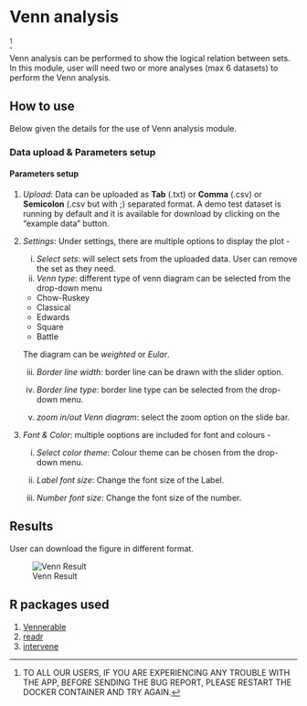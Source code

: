 # Venn analysis {#sec-venn}
^[TO ALL OUR USERS, IF YOU ARE EXPERIENCING ANY TROUBLE WITH THE APP, BEFORE SENDING THE BUG REPORT, PLEASE RESTART THE DOCKER CONTAINER AND TRY AGAIN.]

Venn analysis can be performed to show the logical relation between sets. In this module, user will need two or more analyses (max 6 datasets) to perform the Venn analysis.

## How to use
Below given the details for the use of Venn analysis module.

### Data upload & Parameters setup
#### Parameters setup

1. *Upload*: Data can be uploaded as **Tab** (.txt) or **Comma** (.csv) or **Semicolon** (.csv but with ;) separated format. A demo test dataset is running by default and it is available for download by clicking on the "example data" button.

2. *Settings*: Under settings, there are multiple options to display the plot -
    i. *Select sets*: will select sets from the uploaded data. User can remove the set as they need.
    ii. *Venn type*: different type of venn diagram can be selected from the drop-down menu
    - Chow-Ruskey
    - Classical
    - Edwards
    - Square
    - Battle

    The diagram can be *weighted* or *Eular*.

    iii. *Border line width*: border line can be drawn with the slider option.

    iv. *Border line type*: border line type can be selected from the drop-down menu.

    v. *zoom in/out Venn diagram*: select the zoom option on the slide bar.

3. *Font & Color*: multiple ooptions are included for font and colours -

    i. *Select color theme*: Colour theme can be chosen from the drop-down menu.

    ii. *Label font size*: Change the font size of the Label.

    iii. *Number font size*: Change the font size of the number.

## Results
User can download the figure in different format.

![Venn Result](_images/Venndiag.png)

## R packages used
1. [Vennerable](https://github.com/js229/Vennerable)
2. [readr](https://cran.r-project.org/web/packages/readr/readr.pdf)
3. [intervene](https://github.com/asntech/intervene)
